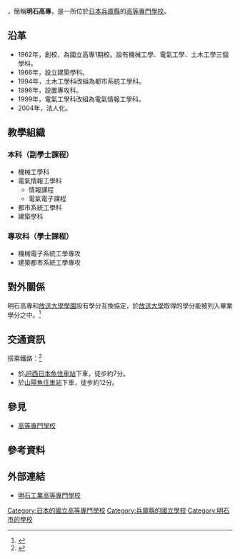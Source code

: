 {{Infobox School
| name           = 明石工業高等專門學校
| other_name     = 
| logo           = 
| image          = Akashi-National-College-of-Technology 2012042801.jpg
| caption        = 明石高專正門
| motto          = 
| established    = 1962年
| closed         = 
| type           = [[國立|國立]]
| language       = 
| religion       =
| affiliation    = 
| IMC            =
| legal_person   = {{tsl|ja|国立高等専門学校機構|國立高等專門學校機構}}
| district       = 
| grades         = 
| founder        = 
| president      = 
| principal      = 
| vice_principal = 
| assistant_principal =
| dean           = 
| director       = 
| college        = 
| house          = 
| su             = 
| sc             = 
| cs             = 
| cc             = 
| faculty        = 
| staff          = 
| students       = 
| area           = 
| athletics      = 
| conference     = 
| tree           = 
| colors         = 
| mascot         = 
| magazine       = 
| free_label     = 學科
| free_text      = 機械工學科<br>電氣情報工學科<br>都市系統工學科<br>建築學科
| free_label2    = 專攻科
| free_text2     = 機械電子系統工學專攻<br>建築都市系統工學專攻
| telephone      = 
| fax            = 
| address        = {{JPN}}[[兵庫縣|兵庫縣]]<br>[[明石市|明石市]]魚住町西岡679-3
| location       =
| website        = [http://www.akashi.ac.jp/ 官方網站]
}}

{{nihongo|'''明石工業高等專門學校'''|明石工業高等専門学校／あかしこうぎょうこうとうせんもんがっこう|3=National Institute of Technology, Akashi College}}，簡稱'''明石高專'''，是一所位於[[日本|日本]][[兵庫縣|兵庫縣]]的[[高等專門學校|高等專門學校]]。

==沿革==
*1962年，創校，為國立高專1期校。設有機械工學、電氣工學、土木工學三個學科。
*1966年，設立建築學科。
*1994年，土木工學科改組為都市系統工學科。
*1996年，設置專攻科。
*1999年，電氣工學科改組為電氣情報工學科。
*2004年，法人化。

==教學組織==
===本科（副學士課程）===
*機械工學科
*電氣情報工學科
**情報課程
**電氣電子課程
*都市系統工學科
*建築學科
===專攻科（學士課程）===
*機械電子系統工學專攻
*建築都市系統工學專攻

==對外關係==
明石高專和[[放送大學學園|放送大學學園]]設有學分互換協定，於[[放送大學|放送大學]]取得的學分能被列入畢業學分之中。<ref>{{cite web|url=http://www.ouj.ac.jp/hp/nyugaku/tanigokan/pdf/tanigokan_annai.pdf|title=放送大学　平成28年度　単位互換案内|publisher=The Open University of Japan|accessdate=2016-08-23|archive-date=2016-03-04|archive-url=https://web.archive.org/web/20160304193516/http://www.ouj.ac.jp/hp/nyugaku/tanigokan/pdf/tanigokan_annai.pdf|dead-url=no}}</ref>

==交通資訊==
搭乘鐵路：<ref>{{cite web|url=http://www.akashi.ac.jp/access|title=交通アクセス・キャンパスマップ|publisher=National Institute of Technology, Akashi College|accessdate=2016-08-23|archive-date=2016-08-27|archive-url=https://web.archive.org/web/20160827173127/http://www.akashi.ac.jp/access|dead-url=no}}</ref>
*於[[JR西日本|JR西日本]][[魚住車站|魚住車站]]下車，徒步約7分。
*於[[山陽魚住車站|山陽魚住車站]]下車，徒步約12分。

==參見==
*[[高等專門學校|高等專門學校]]

==參考資料==
{{reflist}}

==外部連結==
*[http://www.akashi.ac.jp/ 明石工業高等專門學校] {{Wayback|url=http://www.akashi.ac.jp/ |date=20160906090921 }}

[[Category:日本的國立高等專門學校|Category:日本的國立高等專門學校]]
[[Category:兵庫縣的國立學校|Category:兵庫縣的國立學校]]
[[Category:明石市的學校|Category:明石市的學校]]
{{高等專門學校}}